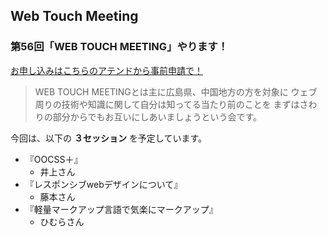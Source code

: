 == Web Touch Meeting ==

=== 第56回「WEB TOUCH MEETING」やります！ ===

[http://atnd.org/events/38431 お申し込みはこちらのアテンドから事前申請で！]

<blockquote>
WEB TOUCH MEETINGとは主に広島県、中国地方の方を対象に
ウェブ周りの技術や知識に関して自分は知ってる当たり前のことを
まずはさわりの部分からでもお互いにしあいましょうという会です。
</blockquote>

今回は、以下の '''３セッション''' を予定しています。

* 『OOCSS＋』
** 井上さん
* 『レスポンシブwebデザインについて』
** 藤本さん
* 『軽量マークアップ言語で気楽にマークアップ』
** ひむらさん
